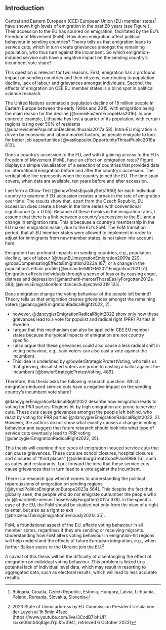## Introduction
<!-- Central problem / puzzle that thesis will address -->

Central and Eastern European (CEE) European Union (EU) member states^[Bulgaria, Croatia, Czech Republic, Estonia, Hungary, Latvia, Lithuania, Poland, Romania, Slovakia, Slovenia] have shown high levels of emigration in the past 20 years (see Figure \ref{fig:net_migration_map}). Their accession to the EU has spurred on emigration, facilitated by the EU’s Freedom of Movement (FoM). How does emigration affect political behaviour in sending countries? Theory tells us that emigration leads to service cuts, which in turn create grievances amongst the remaining population, who thus turn against the incumbent. So which emigration-induced service cuts have a negative impact on the sending country’s incumbent vote share?

This question is relevant for two reasons. First, emigration has a profound impact on sending countries and their citizens, contributing to population decline, lack of labour and grievances amongst individuals. Second, the effects of emigration on CEE EU member states is a blind spot in political science research.

\begin{figure}[t]
  \centering
  \includegraphics[width=\textwidth]{../documentation/01_average_net_migration_map.png}
  \caption{\textbf{Average Net Migration 2000--2021 at NUTS3 Level.} Source: Eurostat's CNMIGRATRT variable.}
  \label{fig:net_migration_map}
\end{figure}

The United Nations estimated a population decline of 18 million people in Eastern Europe between the early 1990s and 2015, with emigration being the main reason for the decline [@romeiEasternEuropeHas2016]. In one concrete example, Lithuania has lost a quarter of its population, with certain regions losing over 50% of residents [@ubarevicienePopulationDeclineLithuania2017a 58]. Intra-EU migration is driven by economic and labour market factors, as people emigrate to look for better job opportunities [@vasilopoulouOpportunityThreatPublic2019a 810].

Does a country’s accession to the EU, and with it gaining access to the EU’s Freedom of Movement (FoM), have an effect on emigration rates? Figure \ref{fig:migr_accession_bar} displays a simple visualisation of a selection of countries that provided data on international emigration before and after the country’s accession. The vertical blue line represents when the country joined the EU. The time span covers, when data are available, ten years before and after accession.

I perform a Chow-Test [@chowTestsEqualitySets1960] for each individual country to examine if EU accession creates a break in the rate of emigration over time. The results show that, apart from the Czech Republic, EU accession does create a break in the time series with conventional significance ($p < 0.05$). Because of these breaks in the emigration rates, I assume that there is a link between a country’s accession to the EU and a change in emigration rate. This is because a country’s membership in the EU makes emigration easier, due to the EU’s FoM. The FoM transition period, that all EU member states were allowed to implement in order to adjust for immigrants from new member states, is not taken into account here.

\begin{figure}[t]
  \centering
  \includegraphics[width=\textwidth]{../documentation/international_emigration_eu_accession.png}
  \caption{\textbf{International Emigration and EU Accession (selected countries).} Blue line represents the country's year of EU accession. See appendix for sources.}
  \label{fig:migr_accession_bar}
\end{figure}

Emigration has profound impacts on sending countries, e.g., population decline, lack of labour [@thautEUIntegrationEmigration2009a 220; @roosCompensatingEffectsEmigration2023a 187] or a change in the population’s ethnic profile [@vorlanderMIDEM2021Emigration2021 51]. Emigration affects individuals through a sense of loss or by causing anger, distress and depression [@marchetti-mercerThoseEasilyForgotten2012a 388; @ivlevsEmigrationRemittancesSubjective2019 135].

<!-- define grievances here somewhere, maybe based on dancygier -->
Does emigration change the voting behaviour of the people left behind? Theory tells us that emigration creates grievances amongst the remaining voters [@dancygierEmigrationRadicalRight2022, 2].

- however, @dancygierEmigrationRadicalRight2022 show only how these grievances lead to a vote for populist and radical right (PRR) Parties in Sweden
- I argue that this mechanism can also be applied in CEE EU member states because the typical impacts of emigration are not country specific
- I also argue that these grievances could also cause a less radical shift in voting behaviour, e.g., said voters can also cast a vote against the incumbent.
- This idea is underlined by @bowlerStrategicProtestVoting, who tells us that grieving, dissatisfied voters are prone to casting a ballot against the incumbent [@bowlerStrategicProtestVoting, 489].

<!--
Therefore, a correlation between a region’s emigration rate and change in incumbent vote share should exist. In other words, a region with a high level of emigration should show a drop in incumbent support. A brief analysis of select CEE EU member states shows that all national parliamentary elections in Poland and Romania display negative coefficients, which means that higher emigration rates correlate with less incumbent support in the respective country’s NUTS3 region (see Table \ref{tab:incumbent_vote_share} for details).

\begin{table}[]
\centering
\begin{tabular}{lllll}
\textbf{Country} & \textbf{Election} & \textbf{Coefficient Average Emigration} & \textbf{p} & \textbf{} \\
Bulgaria & 2009 & -0.08496 & 0.478    &     \\
Bulgaria & 2013 & 0.1691   & 0.367    &     \\
Bulgaria & 2014 & 0.006887 & 0.95     &     \\
Bulgaria & 2017 & 0.28995  & 0.0368   & *   \\
Croatia  & 2015 & 4.239    & 0.5576   &     \\
Croatia  & 2016 & 3.302    & 0.185    &     \\
Croatia  & 2020 & 0.1624   & 0.931    &     \\
Poland   & 2007 & -31.09   & 0.075597 & .   \\
Poland   & 2011 & -2.1865  & 0.639592 &     \\
Poland   & 2015 & -42.9    & 0.00417  &     \\
Poland   & 2019 & -7.988   & 0.757    &     \\
Romania  & 2008 & -142.141 & 0.0021   & **  \\
Romania  & 2012 & -35.711  & 0.335    &     \\
Romania  & 2016 & -134.553 & 0.00021  & ***
\end{tabular}
\caption{Dependent variable: Incumbent vote share change between winning election and following election (Source: EU-NED European NUTS-Level Election Dataset). Independent variable: Average migration rate (\% of population) between winning election and following election (Sources: Statistical offices of respective countries). Bulgarian emigration data also include internal migration. Signif. codes:  0 ‘***’ 0.001 ‘**’ 0.01 ‘*’ 0.05 ‘.’ 0.1 ‘ ’ 1}
\label{tab:incumbent_vote_share}
\end{table}
-->
<!-- https://www.tablesgenerator.com/ -->

<!-- However, Croatia displays an opposite trend. Higher levels of emigration tend to correlate with higher incumbent support (but not always statistically significant) -->

Therefore, this thesis asks the following research question: Which emigration-induced service cuts have a negative impact on the sending country’s incumbent vote share?

<!--
There exists a correlation between emigration rates and vote switching. There is a negative significant ($p < 0.05$) correlation between average migration rate and vote switching: The higher the average emigration rate, the higher the number of vote switchers in the NUTS3 region (see Figure \ref{fig:migr_switching_plot} for details). The rate of change is substantial: A 10% increase in emigration is associated with an increase of switchers by roughly 3.6%. This is enough to sway an election. However, this correlation contains a caveat. The migration data do not differentiate between internal and external migration, thus the effect of EU accession cannot be shown here directly.

\begin{figure}[t]
  \centering
  \includegraphics[width=\textwidth]{../documentation/migr_and_switching.png}
  \caption{\textbf{Migration and Vote Switching in selected NUTS3 Regions.} An increase of average migration by 1\% leads to a decrease of a region’s share of switchers by $-0.3641\%$ ($p = 0.0305$). A negative migration rate means the region has experienced more emigration than immigration. Adjusted R-squared: $0.1146$; $N = 33$ \protect \\ Sources: Schmitt et al. 2022 for vote switching; Eurostat’s CNMIGRATRT variable for average migration.}
  \label{fig:migr_switching_plot}
\end{figure}
-->

<!-- Describe causal mechanism -->
@dancygierEmigrationRadicalRight2022 describe how emigration leads to voting for PRR parties: Regions hit by high emigration are prone to service cuts. These cuts cause grievances amongst the people left behind, who react by voting for PRR parties [@dancygierEmigrationRadicalRight2022, 2]. However, the authors do not show what exactly causes a change in voting behaviour and suggest that future research should look into what type of service cuts eventually lead to PRR voting [@dancygierEmigrationRadicalRight2022, 35].

This thesis will examine three types of emigration induced service cuts that can cause grievances. These cuts are school closures, hospital closures and closures of “third places” [@oldenburgGreatGoodPlace1999 16], such as cafés and restaurants. I put forward the idea that these service cuts cause grievances that in turn lead to a vote against the incumbent.

<!-- Why is it worth studying? -->
There is a research gap when it comes to understanding the political repercussions of emigration on sending regions [@kyriaziPoliticsEmigrationEurope2023a 564]. This despite the fact that, globally seen, the people who do *not* emigrate outnumber the people who do [@marchetti-mercerThoseEasilyForgotten2012a 378]. In the specific case of the EU, the FoM should be studied not only from the view of a right to enter, but also as a right to exit [@bruzeliusTakingEmigrationSeriously2021a 35].

FoM, a foundational aspect of the EU, affects voting behaviour in all member states, regardless if they are sending or receiving migrants. Understanding how FoM alters voting behaviour in emigration-hit regions will help understand the effects of future European integration, e.g., when further Balkan states or the Ukraine join the EU.^[2023 State of Union address by EU Commission President Ursula von der Leyen at 1h 5min 41sec (https://www.youtube.com/live/3CodB7iohUI?si=xe06mS4q8qjeJYpi&t=3941, retrieved 6 October 2023)]

<!-- caveats / limitations -->
A caveat of this thesis will be the difficulty of disentangling the effect of emigration on individual voting behaviour. This problem is linked to a potential lack of individual level data, which may result in resorting to aggregated data, such as electoral results, which will lead to less accurate results.